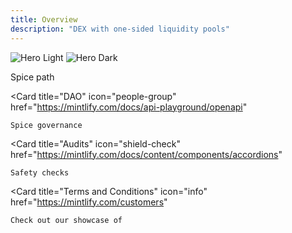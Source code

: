 ```yaml
---
title: Overview
description: "DEX with one-sided liquidity pools"
---
```


<img
  className="block dark:hidden"
  src="/images/spice-banner.png"
  alt="Hero Light"
/>
<img
  className="hidden dark:block"
  src="/images/spice-banner.png"
  alt="Hero Dark"
/>

<CardGroup cols={2}>
  <Card
    title="Roadmap: The Seed"
    icon="map"
    href="/roadmap"
  >
    Spice path
  </Card>

  <Card
    title="DAO"
    icon="people-group"
    href="https://mintlify.com/docs/api-playground/openapi"
  >
    Spice governance
  </Card>

  <Card
    title="Audits"
    icon="shield-check"
    href="https://mintlify.com/docs/content/components/accordions"
  >
    Safety checks
  </Card>

  <Card
    title="Terms and Conditions"
    icon="info"
    href="https://mintlify.com/customers"
  >
    Check out our showcase of
  </Card>

</CardGroup>
